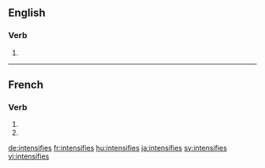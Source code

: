 {{also|intensifiés}}
==English==

===Verb===
{{head|en}}

# {{en-third-person singular of|intensify}}

----

==French==

===Verb===
{{fr-verb-form}}

# {{conjugation of|intensifier||2|s|pres|ind|lang=fr}}
# {{conjugation of|intensifier||2|s|pres|sub|lang=fr}}

[[de:intensifies]]
[[fr:intensifies]]
[[hu:intensifies]]
[[ja:intensifies]]
[[sv:intensifies]]
[[vi:intensifies]]